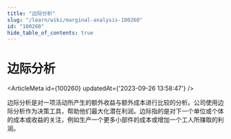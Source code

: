 ```yaml
---
title: "边际分析"
slug: "/learn/wiki/marginal-analysis-100260"
id: "100260"
hide_table_of_contents: true
---
```



# 边际分析

<ArticleMeta id={100260} updatedAt={'2023-09-26 13:58:47'} />
<div className='border-solid border-b border-t-0 my-4 border-[var(--ifm-color-gray-300)]' />

边际分析是对一项活动所产生的额外收益与额外成本进行比较的分析。公司使用边际分析作为决策工具，帮助他们最大化潜在利润。边际指的是对下一个单位或个体的成本或收益的关注，例如生产一个更多小部件的成本或增加一个工人所赚取的利润。
